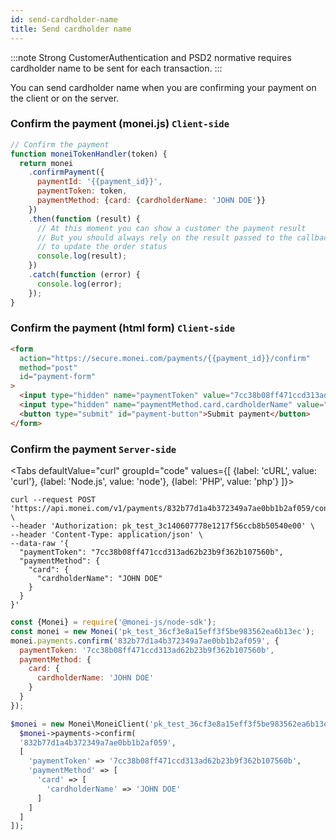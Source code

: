 ```yaml
---
id: send-cardholder-name
title: Send cardholder name
---
```


:::note
Strong CustomerAuthentication and PSD2 normative requires cardholder name to be sent for each transaction.
:::

You can send cardholder name when you are confirming your payment on the client or on the server.

### Confirm the payment (monei.js) `Client-side`

```js title="client.js"
// Confirm the payment
function moneiTokenHandler(token) {
  return monei
    .confirmPayment({
      paymentId: '{{payment_id}}',
      paymentToken: token,
      paymentMethod: {card: {cardholderName: 'JOHN DOE'}}
    })
    .then(function (result) {
      // At this moment you can show a customer the payment result
      // But you should always rely on the result passed to the callback endpoint on your server
      // to update the order status
      console.log(result);
    })
    .catch(function (error) {
      console.log(error);
    });
}
```

### Confirm the payment (html form) `Client-side`

```html title="checkout.html"
<form
  action="https://secure.monei.com/payments/{{payment_id}}/confirm"
  method="post"
  id="payment-form"
>
  <input type="hidden" name="paymentToken" value="7cc38b08ff471ccd313ad62b23b9f362b107560b" />
  <input type="hidden" name="paymentMethod.card.cardholderName" value="JOHN DOE" />
  <button type="submit" id="payment-button">Submit payment</button>
</form>
```

### Confirm the payment `Server-side`


<Tabs
  defaultValue="curl"
  groupId="code"
  values={[
    {label: 'cURL', value: 'curl'},
    {label: 'Node.js', value: 'node'},
    {label: 'PHP', value: 'php'}
  ]}>
<TabItem value="curl">

```shell script title="POST https://api.monei.com/v1/payments/{id}/confirm"
curl --request POST 'https://api.monei.com/v1/payments/832b77d1a4b372349a7ae0bb1b2af059/confirm' \
--header 'Authorization: pk_test_3c140607778e1217f56ccb8b50540e00' \
--header 'Content-Type: application/json' \
--data-raw '{
  "paymentToken": "7cc38b08ff471ccd313ad62b23b9f362b107560b",
  "paymentMethod": {
    "card": {
      "cardholderName": "JOHN DOE"
    }
  }
}'

```

</TabItem>

<TabItem value="node">

```js title="server.js"
const {Monei} = require('@monei-js/node-sdk');
const monei = new Monei('pk_test_36cf3e8a15eff3f5be983562ea6b13ec');
monei.payments.confirm('832b77d1a4b372349a7ae0bb1b2af059', {
  paymentToken: '7cc38b08ff471ccd313ad62b23b9f362b107560b',
  paymentMethod: {
    card: {
      cardholderName: 'JOHN DOE'
    }
  }
});
```

</TabItem>

<TabItem value="php">

```php title="server.php"
$monei = new Monei\MoneiClient('pk_test_36cf3e8a15eff3f5be983562ea6b13ec');
  $monei->payments->confirm(
  '832b77d1a4b372349a7ae0bb1b2af059',
  [
    'paymentToken' => '7cc38b08ff471ccd313ad62b23b9f362b107560b',
    'paymentMethod' => [
      'card' => [
        'cardholderName' => 'JOHN DOE'
      ]
    ]
  ]
]);
```

  </TabItem>
</Tabs>
